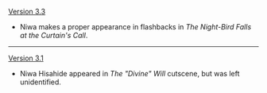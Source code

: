 {{Change History/Header}}
[[Version 3.3]]
* Niwa makes a proper appearance in flashbacks in ''The Night-Bird Falls at the Curtain's Call''.
----
[[Version 3.1]]
* Niwa Hisahide appeared in ''The "Divine" Will'' cutscene, but was left unidentified.